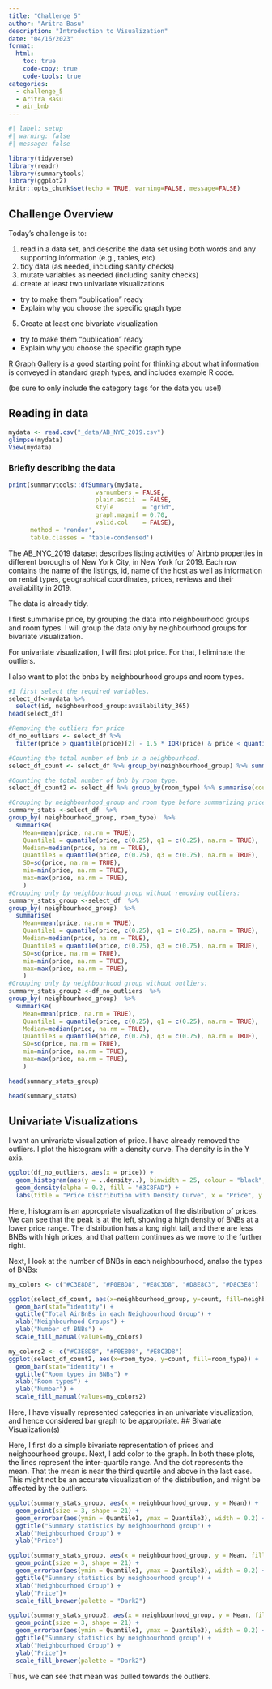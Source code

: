 ```yaml
---
title: "Challenge 5"
author: "Aritra Basu"
description: "Introduction to Visualization"
date: "04/16/2023"
format:
  html:
    toc: true
    code-copy: true
    code-tools: true
categories:
  - challenge_5
  - Aritra Basu
  - air_bnb
---
```


```r
#| label: setup
#| warning: false
#| message: false

library(tidyverse)
library(readr)
library(summarytools)
library(ggplot2)
knitr::opts_chunk$set(echo = TRUE, warning=FALSE, message=FALSE)
```

## Challenge Overview

Today's challenge is to:

1)  read in a data set, and describe the data set using both words and any supporting information (e.g., tables, etc)
2)  tidy data (as needed, including sanity checks)
3)  mutate variables as needed (including sanity checks)
4)  create at least two univariate visualizations
   - try to make them "publication" ready
   - Explain why you choose the specific graph type
5)  Create at least one bivariate visualization
   - try to make them "publication" ready
   - Explain why you choose the specific graph type

[R Graph Gallery](https://r-graph-gallery.com/) is a good starting point for thinking about what information is conveyed in standard graph types, and includes example R code.

(be sure to only include the category tags for the data you use!)

## Reading in data


```r
mydata <- read.csv("_data/AB_NYC_2019.csv")
glimpse(mydata)
View(mydata)
```

### Briefly describing the data
```r
print(summarytools::dfSummary(mydata,
                        varnumbers = FALSE,
                        plain.ascii  = FALSE, 
                        style        = "grid", 
                        graph.magnif = 0.70, 
                        valid.col    = FALSE),
      method = 'render',
      table.classes = 'table-condensed')
```
The AB_NYC_2019 dataset describes listing activities of Airbnb properties in different boroughs of New York City, in New York for 2019. Each row contains the name of the listings, id, name of the host as well as information on rental types, geographical coordinates, prices, reviews and their availability in 2019.

The data is already tidy. 

I first summarise price, by grouping the data into neighbourhood groups and room types. I will group the data only by neighbourhood groups for bivariate visualization.

For univariate visualization, I will first plot price. For that, I eliminate the outliers.

I also want to plot the bnbs by neighbourhood groups and room types. 

```r
#I first select the required variables.
select_df<-mydata %>%
  select(id, neighbourhood_group:availability_365)
head(select_df)

#Removing the outliers for price
df_no_outliers <- select_df %>% 
  filter(price > quantile(price)[2] - 1.5 * IQR(price) & price < quantile(price)[4] + 1.5 * IQR(price)) 

#Counting the total number of bnb in a neighbourhood.
select_df_count <- select_df %>% group_by(neighbourhood_group) %>% summarise(count=n()) %>% ungroup()

#Counting the total number of bnb by room type.
select_df_count2 <- select_df %>% group_by(room_type) %>% summarise(count=n()) %>% ungroup()

#Grouping by neighbourhood_group and room type before summarizing price without removing outliers. 
summary_stats <-select_df  %>% 
group_by( neighbourhood_group, room_type)  %>% 
  summarise(
    Mean=mean(price, na.rm = TRUE),
    Quantile1 = quantile(price, c(0.25), q1 = c(0.25), na.rm = TRUE),
    Median=median(price, na.rm = TRUE),
    Quantile3 = quantile(price, c(0.75), q3 = c(0.75), na.rm = TRUE),
    SD=sd(price, na.rm = TRUE),
    min=min(price, na.rm = TRUE),
    max=max(price, na.rm = TRUE),
    )
#Grouping only by neighbourhood group without removing outliers:
summary_stats_group <-select_df  %>% 
group_by( neighbourhood_group)  %>% 
  summarise(
    Mean=mean(price, na.rm = TRUE),
    Quantile1 = quantile(price, c(0.25), q1 = c(0.25), na.rm = TRUE),
    Median=median(price, na.rm = TRUE),
    Quantile3 = quantile(price, c(0.75), q3 = c(0.75), na.rm = TRUE),
    SD=sd(price, na.rm = TRUE),
    min=min(price, na.rm = TRUE),
    max=max(price, na.rm = TRUE),
    )
#Grouping only by neighbourhood group without outliers:
summary_stats_group2 <-df_no_outliers  %>% 
group_by( neighbourhood_group)  %>% 
  summarise(
    Mean=mean(price, na.rm = TRUE),
    Quantile1 = quantile(price, c(0.25), q1 = c(0.25), na.rm = TRUE),
    Median=median(price, na.rm = TRUE),
    Quantile3 = quantile(price, c(0.75), q3 = c(0.75), na.rm = TRUE),
    SD=sd(price, na.rm = TRUE),
    min=min(price, na.rm = TRUE),
    max=max(price, na.rm = TRUE),
    )

head(summary_stats_group)

head(summary_stats)


```

## Univariate Visualizations
I want an univariate visualization of price. I have already removed the outliers. I plot the histogram with a density curve. The density is in the Y axis. 
```r

ggplot(df_no_outliers, aes(x = price)) +
  geom_histogram(aes(y = ..density..), binwidth = 25, colour = "black", fill = "#F7A78E") +
  geom_density(alpha = 0.2, fill = "#3C8FAD") +
  labs(title = "Price Distribution with Density Curve", x = "Price", y = "Density")


```
Here, histogram is an appropriate visualization of the distribution of prices. We can see that the peak is at the left, showing a high density of BNBs at a lower price range. The distribution has a long right tail, and there are less BNBs with high prices, and that pattern continues as we move to the further right.

Next, I look at the number of BNBs in each neighbourhood, analso the types of BNBs:

```r
my_colors <- c("#C3E8D8", "#F0E8D8", "#E8C3D8", "#D8E8C3", "#D8C3E8")

ggplot(select_df_count, aes(x=neighbourhood_group, y=count, fill=neighbourhood_group)) +
  geom_bar(stat="identity") +
  ggtitle("Total AirBnBs in each Neighbourhood Group") +
  xlab("Neighbourhood Groups") +
  ylab("Number of BNBs") +
  scale_fill_manual(values=my_colors)

my_colors2 <- c("#C3E8D8", "#F0E8D8", "#E8C3D8")
ggplot(select_df_count2, aes(x=room_type, y=count, fill=room_type)) +
  geom_bar(stat="identity") +
  ggtitle("Room types in BNBs") +
  xlab("Room types") +
  ylab("Number") +
  scale_fill_manual(values=my_colors2)

```
Here, I have visually represented categories in an univariate visualization, and hence considered bar graph to be appropriate.
## Bivariate Visualization(s)

Here, I first do a simple bivariate representation of prices and neighbourhood groups. Next, I add color to the graph. In both these plots, the lines represent the inter-quartile range. And the dot represents the mean. That the mean is near the third quartile and above in the last case. This might not be an accurate visualization of the distribution, and might be affected by the outliers.

```r

ggplot(summary_stats_group, aes(x = neighbourhood_group, y = Mean)) +
  geom_point(size = 3, shape = 21) +
  geom_errorbar(aes(ymin = Quantile1, ymax = Quantile3), width = 0.2) +
  ggtitle("Summary statistics by neighbourhood group") +
  xlab("Neighbourhood Group") +
  ylab("Price")

ggplot(summary_stats_group, aes(x = neighbourhood_group, y = Mean, fill = neighbourhood_group)) +
  geom_point(size = 3, shape = 21) +
  geom_errorbar(aes(ymin = Quantile1, ymax = Quantile3), width = 0.2) +
  ggtitle("Summary statistics by neighbourhood group") +
  xlab("Neighbourhood Group") +
  ylab("Price")+
  scale_fill_brewer(palette = "Dark2")

```
```r
ggplot(summary_stats_group2, aes(x = neighbourhood_group, y = Mean, fill = neighbourhood_group)) +
  geom_point(size = 3, shape = 21) +
  geom_errorbar(aes(ymin = Quantile1, ymax = Quantile3), width = 0.2) +
  ggtitle("Summary statistics by neighbourhood group") +
  xlab("Neighbourhood Group") +
  ylab("Price")+
  scale_fill_brewer(palette = "Dark2")
```
Thus, we can see that mean was pulled towards the outliers.